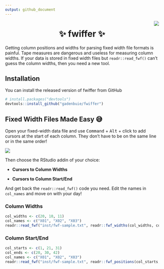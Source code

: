 ```yaml
---
output: github_document
---
```


<!-- badges: start -->
<!-- badges: end -->

<img src="https://media.giphy.com/media/6ZnDM7tOjKTRe/giphy-downsized.gif" align="right" />
<center><h1>&#x2728; fwiffer &#x2728;</h1></center>

Getting column positions and widths for parsing fixed width file formats is painful. Tape measures are dangerous and useless for measuring column widths. If your data is stored in fixed width files but `readr::read_fwf()` can't guess the column widths, then you need a new tool.


## Installation

You can install the released version of fwiffer from GitHub

``` r
# install.packages("devtools")
devtools::install_github("gadenbuie/fwiffer")
```

## Fixed Width Files Made Easy &#x1F605;

Open your fixed-width data file and use <kbd>Command</kbd> + <kbd>Alt</kbd> + click to add cursors at the start of each column. They don't have to be on the same line or in the same order!

![](man/figures/fwiffer.png)

Then choose the RStudio addin of your choice:

* **Cursors to Column Widths**

* **Cursors to Column Start/End**

And get back the `readr::read_fwf()` code you need. Edit the names in `col_names` and move on with your day!

### Column Widths

```r
col_widths <- c(20, 10, 11)
col_names <- c("X01", "X02", "X03")
readr::read_fwf("inst/fwf-sample.txt", readr::fwf_widths(col_widths, col_names))
```

### Column Start/End

```r
col_starts <- c(1, 21, 31)
col_ends <- c(20, 30, 42)
col_names <- c("X01", "X02", "X03")
readr::read_fwf("inst/fwf-sample.txt", readr::fwf_positions(col_starts, col_ends, col_names))
```
